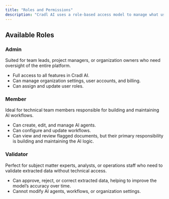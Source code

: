 ```yaml
---
title: "Roles and Permissions"
description: "Cradl AI uses a role-based access model to manage what users can see and do in the platform. Each user is assigned a role that determines their level of access to features and workflows."
---
```


## Available Roles

### **Admin**

Suited for team leads, project managers, or organization owners who need oversight of the entire platform.

- Full access to all features in Cradl AI.
- Can manage organization settings, user accounts, and billing.
- Can assign and update user roles.

### **Member**

Ideal for technical team members responsible for building and maintaining AI workflows.

- Can create, edit, and manage AI agents.
- Can configure and update workflows.
- Can view and review flagged documents, but their primary responsibility is building and maintaining the AI logic.

### **Validator**

Perfect for subject matter experts, analysts, or operations staff who need to validate extracted data without technical access.

- Can approve, reject, or correct extracted data, helping to improve the model’s accuracy over time.
- Cannot modify AI agents, workflows, or organization settings.
